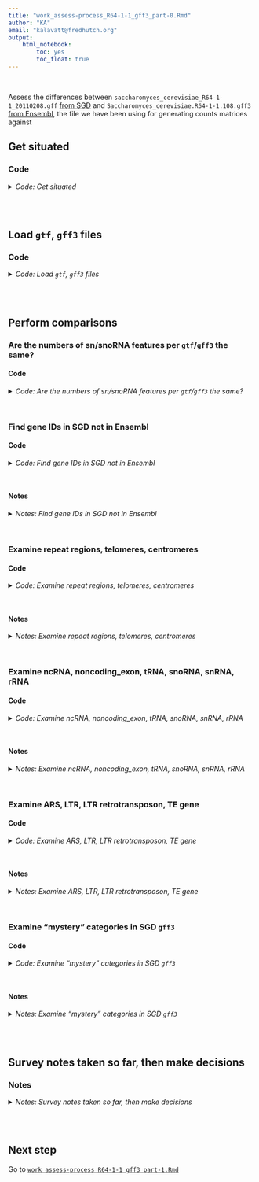 ```yaml
---
title: "work_assess-process_R64-1-1_gff3_part-0.Rmd"
author: "KA"
email: "kalavatt@fredhutch.org"
output:
    html_notebook:
        toc: yes
        toc_float: true
---
```

<br />

Assess the differences between `saccharomyces_cerevisiae_R64-1-1_20110208.gff` [from SGD](http://sgd-archive.yeastgenome.org/sequence/S288C_reference/genome_releases/S288C_reference_genome_R64-1-1_20110203.tgz) and `Saccharomyces_cerevisiae.R64-1-1.108.gff3` [from Ensembl](https://ftp.ensembl.org/pub/release-108/gff3/saccharomyces_cerevisiae/), the file we have been using for generating counts matrices against 

## Get situated
### Code
<details>
<summary><i>Code: Get situated</i></summary>

```r
#!/usr/bin/env Rscript

library(GenomicRanges)
library(IRanges)
library(plyr)
library(readxl)
library(rtracklayer)
library(tidyverse)

options(scipen = 999)
options(ggrepel.max.overlaps = Inf)

if(stringr::str_detect(getwd(), "kalavattam")) {
    p_local <- "/Users/kalavattam/Dropbox/FHCC"
} else {
    p_local <- "/Users/kalavatt/projects-etc"
}
p_wd <- "2022_transcriptome-construction/results/2023-0215"

setwd(paste(p_local, p_wd, sep = "/"))
getwd()

rm(p_local, p_wd)
```
</details>
<br />
<br />

## Load `gtf`, `gff3` files
### Code
<details>
<summary><i>Code: Load `gtf`, `gff3` files</i></summary>

```r
#!/usr/bin/env Rscript

p_SGD <- "./infiles_gtf-gff3/comprehensive/S288C_reference_genome_R64-1-1_20110203"
f_SGD <- "saccharomyces_cerevisiae_R64-1-1_20110208.gff"
gff3_SGD <- paste(p_SGD, f_SGD, sep = "/") %>%
    rtracklayer::import() %>%
    tibble::as_tibble() %>%
    dplyr::arrange(seqnames, start) %>%
    dplyr::mutate(seqnames = gsub("chr", "", seqnames))

rm(p_SGD, f_SGD)

p_Ens <- "./infiles_gtf-gff3/already"
f_Ens <- "Saccharomyces_cerevisiae.R64-1-1.108.gff3"
gff3_Ens <- paste(p_Ens, f_Ens, sep = "/") %>%
    rtracklayer::import() %>%
    tibble::as_tibble() %>%
    dplyr::arrange(seqnames, start)

rm(p_Ens, f_Ens)

p_Ens <- "./infiles_gtf-gff3/already"
f_Ens <- "Saccharomyces_cerevisiae.R64-1-1.108.gtf"
gtf_Ens <- paste(p_Ens, f_Ens, sep = "/") %>%
    rtracklayer::import() %>%
    tibble::as_tibble() %>%
    dplyr::arrange(seqnames, start)

rm(p_Ens, f_Ens)
```
</details>
<br />
<br />

## Perform comparisons
### Are the numbers of sn/snoRNA features per `gtf`/`gff3` the same?
#### Code
<details>
<summary><i>Code: Are the numbers of sn/snoRNA features per `gtf`/`gff3` the same?</i></summary>

```r
#!/usr/bin/env Rscript

cat("gff3_SGD colnames\n")
cat("-----------------\n")
gff3_SGD %>% colnames()
cat("\n")

cat("gff3_Ens colnames\n")
cat("-----------------\n")
gff3_Ens %>% colnames()
cat("\n")

cat("gtf_Ens colnames\n")
cat("----------------\n")
gtf_Ens %>% colnames()
cat("\n")

type_gff3_SGD <- gff3_SGD %>%
    dplyr::group_by(type) %>%
    dplyr::summarize(n = dplyr::n())

type_gff3_Ens <- gff3_Ens %>%
    dplyr::group_by(type) %>% 
    dplyr::summarize(n = dplyr::n())

type_gtf_Ens <- gtf_Ens %>%
    dplyr::group_by(type) %>% 
    dplyr::summarize(n = dplyr::n())

biotype_gff3_SGD <- gff3_SGD %>%
    dplyr::group_by(type) %>%
    dplyr::summarize(n = dplyr::n())

biotype_gff3_Ens <- gff3_Ens %>%
    dplyr::group_by(biotype) %>% 
    dplyr::summarize(n = dplyr::n())

biotype_gtf_Ens <- gtf_Ens %>%
    dplyr::group_by(gene_biotype) %>% 
    dplyr::summarize(n = dplyr::n())

type_gff3_SGD
type_gff3_Ens
type_gtf_Ens
biotype_gff3_SGD
biotype_gff3_Ens
biotype_gtf_Ens
```
</details>
<br />

### Find gene IDs in SGD not in Ensembl
#### Code
<details>
<summary><i>Code: Find gene IDs in SGD not in Ensembl</i></summary>

```r
#!/usr/bin/env Rscript

#  Initialize function --------------------------------------------------------
`%notin%` <- Negate(`%in%`)


#  For the SGD gff3, subset by column "type" entry "gene" ---------------------
z_gff3_SGD_genes <- gff3_SGD %>%
    dplyr::filter(type == "gene")

#  Tally number of genes per chromosome
# z_gff3_SGD_genes %>%
#     dplyr::group_by(seqnames) %>%
#     dplyr::summarize(n = dplyr::n())

z_gff3_Ens_genes_summary <- gff3_Ens %>%
    dplyr::filter(type == "gene") %>%
    dplyr::group_by(seqnames) %>%
    dplyr::summarize(n = dplyr::n())

z_gff3_Ens_genes_summary_sum <- sum(z_gff3_Ens_genes_summary$n)


#  For the Ensembl gff3, subset by column "type" entry "gene" -----------------
z_gff3_Ens_genes <- gff3_Ens %>%
    dplyr::filter(type == "gene") %>%
    dplyr::group_by(seqnames)

z_gff3_SGD_genes$ID %notin%
    stringr::str_remove(z_gff3_Ens_genes$ID, "gene:") %>%
table()


#  Find gene IDs in SGD not in Ensembl ----------------------------------------
z_gff3_SGD_genes[z_gff3_SGD_genes$ID %notin%
        stringr::str_remove(z_gff3_Ens_genes$ID, "gene:"), ]$ID
# [1] "YER109C" "YFL057C" "YFL056C" "YOR031W" "R0010W"  "R0020C"  "R0030W"  "R0040C"

#  (column ID) ------------------------
c("YER109C", "YFL057C", "YFL056C", "YOR031W") %in%
    stringr::str_remove(gff3_Ens$ID, "gene:|CDS:|transcript:")
# [1] FALSE FALSE  TRUE FALSE

gff3_Ens[stringr::str_remove(gff3_Ens$ID, "gene:|CDS:|transcript:") %in%
    c("YER109C", "YFL057C", "YFL056C", "YOR031W"), ]

#  (column protein_ID) ----------------
c("YER109C", "YFL057C", "YFL056C", "YOR031W") %in% gff3_Ens$protein_id
# [1] FALSE FALSE FALSE FALSE

# gff3_Ens[gff3_Ens$protein_id %in%
#     c("YER109C", "YFL057C", "YFL056C", "YOR031W"), ]

#  (column gene_id) -------------------
c("YER109C", "YFL057C", "YFL056C", "YOR031W") %in% gff3_Ens$gene_id
# [1] FALSE FALSE TRUE FALSE

gff3_Ens[gff3_Ens$gene_id %in%
    c("YER109C", "YFL057C", "YFL056C", "YOR031W"), ]

#  (column transcript_id) -------------
c("YER109C", "YFL057C", "YFL056C", "YOR031W") %in% gff3_Ens$transcript_id
# [1] FALSE FALSE TRUE FALSE

gff3_Ens[gff3_Ens$transcript_id %in%
    c("YER109C", "YFL057C", "YFL056C", "YOR031W"), ]


#  Find any rows associated with "YER109C", "YFL057C", "YFL056C", "YOR031W" ---
library(data.table)
gff3_Ens[apply(gff3_Ens, 1, function(x) any(x %like% "YER109C")), ]  # 0 rows
gff3_Ens[apply(gff3_Ens, 1, function(x) any(x %like% "YFL057C")), ]  # 1 row (in row for "YFL056C")
gff3_Ens[apply(gff3_Ens, 1, function(x) any(x %like% "YFL056C")), ]  # 3 rows
gff3_Ens[apply(gff3_Ens, 1, function(x) any(x %like% "YOR031W")), ]  # 0 rows


#  How many "gene" entries after filtering out "Mito" and "2-micron"? ---------
# z_gff3_SGD_genes %>%
#     dplyr::group_by(seqnames) %>%
#     dplyr::summarize(n = n())
# 
# z_gff3_SGD_genes %>%
#     nrow()  # [1] 6607
# 
# z_gff3_SGD_genes %>%
#     dplyr::filter(seqnames %notin% c("Mito", "2-micron")) %>%
#     nrow()  # [1] 6575
```
</details>
<br />

#### Notes
<details>
<summary><i>Notes: Find gene IDs in SGD not in Ensembl</i></summary>

- "YER109C", "YFL057C", "YFL056C", and "YOR031W" are on, respectively, chromosomes V, VI, VI, and XV; "R0010W", "R0020C", "R0030W", and "R0040C" are on "2-micron". Thus, "YER109C", "YFL057C", "YFL056C", and "YOR031W" are apparently valid genes that we *may* care about that are not&mdash;for some reason&mdash;associated with IDs in the Ensembl annotation.
- "YER109C", "YFL057C", "YFL056C", and "YOR031W" are not associated with `protein_ID` assignments in `gff3_Ens`; however, in `gff3_Ens`, "YFL056C" appears to be associated with `type` "pseudogene" and "pseudogene_transcript", `biotype` "pseudogene", and corresponding `gene_id` and `transcript_id` entries; the other genes&mdash;"YER109C", "YFL057C", and "YOR031W"&mdash;are not.
- "YFL056C" is associated with three rows in `gff3_Ens`: `type`s "pseudogene", "pseudogenic_transcript", and "exon".
- "YFL057C" is associated with the "YFL056C" `type` "pseudogene" row (it's in the `description` column)
</details>
<br />

### Examine repeat regions, telomeres, centromeres
#### Code
<details>
<summary><i>Code: Examine repeat regions, telomeres, centromeres</i></summary>

```r
#!/usr/bin/env Rscript

#  repeat region --------------------------------------------------------------
z_gff3_SGD_repeat_region <- gff3_SGD %>%
    dplyr::filter(type == "repeat_region")

z_rr_y_NA <- z_gff3_SGD_repeat_region[is.na(z_gff3_SGD_repeat_region$ID), ]
z_rr_n_NA <- z_gff3_SGD_repeat_region[!is.na(z_gff3_SGD_repeat_region$ID), ]

z_rr_y_NA$Parent %>% unlist()
#  [1] "TEL02L-YP"  "TEL04R-YP"  "TEL05L-YP"  "TEL05R-YP"  "TEL06L-YP"  "TEL07R-YP"  "TEL08L-YP"  "TEL08R-YP"  "TEL09L-YP"  "TEL10L-YP"  "TEL12L-YP1" "TEL12L-YP2" "TEL12R-YP2" "TEL12R-YP1"
# [15] "TEL13L-YP"  "TEL14L-YP"  "TEL15R-YP"  "TEL16L-YP"  "TEL16R-YP"

z_rr_n_NA$Parent %>% unlist()
# character(0)


#  telomere -------------------------------------------------------------------
z_gff3_SGD_telomere <- gff3_SGD %>%
    dplyr::filter(type == "telomere")

z_tel_y_NA <- z_gff3_SGD_telomere[is.na(z_gff3_SGD_telomere$ID), ]
z_tel_n_NA <- z_gff3_SGD_telomere[!is.na(z_gff3_SGD_telomere$ID), ]

table(z_tel_n_NA$end %in% z_rr_n_NA$end)
# TRUE
#   32

table(z_tel_n_NA$start %in% z_rr_n_NA$start)
# TRUE
#   32

gr_tel_n_NA <- GenomicRanges::GRanges(z_tel_n_NA)
gr_rr_n_NA <- GenomicRanges::GRanges(z_rr_n_NA)

IRanges::countOverlaps(gr_tel_n_NA, gr_rr_n_NA)
tmp <- IRanges::findOverlaps(gr_tel_n_NA, gr_rr_n_NA) %>% tibble::as_tibble()
rm(tmp)

IRanges::countOverlaps(gr_rr_n_NA, gr_tel_n_NA)
tmp <- IRanges::findOverlaps(gr_rr_n_NA, gr_tel_n_NA) %>% tibble::as_tibble()
rm(tmp)


#  centromere -----------------------------------------------------------------
z_gff3_SGD_centromere <- gff3_SGD %>%
    dplyr::filter(type == "centromere")

gr_cen <- GenomicRanges::GRanges(z_gff3_SGD_centromere)

IRanges::countOverlaps(gr_cen, gr_tel_n_NA)
IRanges::countOverlaps(gr_cen, gr_rr_n_NA)

# rm(z_rr_n_NA, z_rr_y_NA, z_tel_n_NA, z_tel_y_NA)
# rm(z_gff3_SGD_repeat_region)
# rm(z_gff3_SGD_telomere)
```
</details>
<br />

#### Notes
<details>
<summary><i>Notes: Examine repeat regions, telomeres, centromeres</i></summary>

- For `type` "repeat_region", go with `!is.na()`, which encompasses the ranges in `is.na()`.
- All of the ranges in `z_rr_n_NA` overlap the ranges in `z_tel_n_NA`. There are no overlaps between `z_gff3_SGD_centromere` and `z_rr_n_NA` (which might be expected), nor are there overlaps between `z_gff3_SGD_centromere` and `z_tel_n_NA` (which are not expected).
- `#CONCLUSION` Thus, I think I should exclude `type` "repeat_region" in favor of `type` "telomere". "Centromere" can be included without any problems with any features, I think.
</details>
<br />

### Examine ncRNA, noncoding_exon, tRNA, snoRNA, snRNA, rRNA
#### Code
<details>
<summary><i>Code: Examine ncRNA, noncoding_exon, tRNA, snoRNA, snRNA, rRNA</i></summary>

```r
#!/usr/bin/env Rscript

z_gff3_SGD_ncRNA <- gff3_SGD %>%
    dplyr::filter(type == "ncRNA")
z_gff3_SGD_noncoding_exon <- gff3_SGD %>%
    dplyr::filter(type == "noncoding_exon")
z_gff3_SGD_tRNA <- gff3_SGD %>%
    dplyr::filter(type == "tRNA")
z_gff3_SGD_snRNA_snoRNA <- gff3_SGD %>%
    dplyr::filter(type == "snRNA" | type == "snoRNA")
z_gff3_SGD_rRNA <- gff3_SGD %>%
    dplyr::filter(type == "rRNA")

z_gff3_noncoding_etc <- gff3_SGD %>%
    dplyr::filter(
        type == "ncRNA" |
        type == "noncoding_exon" |
        type == "tRNA" |
        type == "snoRNA" |
        type == "snRNA" |
        type == "rRNA"
    )

gr_noncoding_exon <- GenomicRanges::GRanges(z_gff3_SGD_noncoding_exon)
gr_noncoding_ncRNA <- GenomicRanges::GRanges(z_gff3_SGD_ncRNA)
gr_tRNA <- GenomicRanges::GRanges(z_gff3_SGD_tRNA)
gr_snRNA_snoRNA <- GenomicRanges::GRanges(z_gff3_SGD_snRNA_snoRNA)
gr_rRNA <- GenomicRanges::GRanges(z_gff3_SGD_rRNA)

sum_1 <- IRanges::countOverlaps(gr_noncoding_exon, gr_noncoding_ncRNA) %>% sum()
tmp_1 <- IRanges::findOverlaps(gr_noncoding_exon, gr_noncoding_ncRNA) %>%
    tibble::as_tibble()

sum_2 <- IRanges::countOverlaps(gr_noncoding_exon, gr_tRNA) %>% sum()
tmp_2 <- IRanges::findOverlaps(gr_noncoding_exon, gr_tRNA) %>%
    tibble::as_tibble()

sum_3 <- IRanges::countOverlaps(gr_noncoding_exon, gr_snRNA_snoRNA) %>% sum()
tmp_3 <- IRanges::findOverlaps(gr_noncoding_exon, gr_snRNA_snoRNA) %>%
    tibble::as_tibble()

sum_4 <- IRanges::countOverlaps(gr_noncoding_exon, gr_rRNA) %>% sum()
tmp_4 <- IRanges::findOverlaps(gr_noncoding_exon, gr_rRNA) %>%
    tibble::as_tibble()

z_gff3_SGD_noncoding_exon[
    z_gff3_SGD_noncoding_exon$Name %notin%
        z_gff3_SGD_noncoding_exon[c(tmp_1$queryHits, tmp_2$queryHits, tmp_3$queryHits), ]$Name, 
]

nrow(z_gff3_SGD_noncoding_exon) - (sum_1 + sum_2 + sum_3)

z_gff3_SGD_noncoding_exon[tmp_1$queryHits, ]
z_gff3_SGD_noncoding_exon[tmp_2$queryHits, ]
z_gff3_SGD_noncoding_exon[tmp_3$queryHits, ]
z_gff3_SGD_noncoding_exon[tmp_4$queryHits, ]

rm(
    z_gff3_SGD_ncRNA, z_gff3_SGD_noncoding_exon, z_gff3_SGD_tRNA,
    z_gff3_SGD_snRNA_snoRNA, z_gff3_SGD_rRNA
)
```
</details>
<br />

#### Notes
<details>
<summary><i>Notes: Examine ncRNA, noncoding_exon, tRNA, snoRNA, snRNA, rRNA</i></summary>

- `#CONCLUSION` We can exclude `type` "noncoding exon"&mdash;these will be included in "ncRNA", "tRNA", "snoRNA", "snRNA", "rRNA". I think they will not be included with anything else.
- `#CONCLUSION` So, here's what to include (so far) for `type`:
    - "centromere"
    - "genes" (`#MAYBE` stratified by `orf_classification`)
    - "ncRNA"
    - "rRNA"
    - "snRNA"
    - "snoRNA"
    - "telomere"
    - "tRNA"
</details>
<br />

### Examine ARS, LTR, LTR retrotransposon, TE gene
#### Code
<details>
<summary><i>Code: Examine ARS, LTR, LTR retrotransposon, TE gene</i></summary>

```r
#!/usr/bin/env Rscript

#  Initialize functions -------------------------------------------------------
convert_character_0_NA <- function(x) {
    z <- lapply(
        x, function(y) if(identical(y, character(0))) NA_character_ else y
    ) %>%
        unlist()
    
    return(z)
}


flatten_elements_to_one <- function(x) {
    # For character list elements with two or more subelements, collapse
    # ("flatten") the subelements into a single character element
    # 
    # :param x: <list>
    # :return: character vector of collapsed list elements (list e)
    
    l_collapsed <- x[lengths(x) >= 2] %>% length()
    collapsed <- vector(mode = "character", length = l_collapsed)
    for(i in 1:l_collapsed) {
        # i <- 1
        # cat(i, "\n")
        # cat(x[lengths(x) >= 2][[i]], "\n")
        collapsed[i] <- stringr::str_c(
            x[lengths(x) >= 2][[i]],
            collapse = ", "
        )
    }
    
    return(collapsed)
}


process_list_column <- function(x) {
    x[lengths(x) == 0] <- NA_character_
    if(length(x[lengths(x) >= 2]) != 0) {
        x[lengths(x) >= 2] <- x[lengths(x) >= 2] %>%
            flatten_elements_to_one()
    }
    y <- x %>% unlist()
    return(y)
}


#  Load and process tibbles for features --------------------------------------
z_gff3_SGD_ARS <- gff3_SGD %>%
    dplyr::filter(type == "ARS")
z_gff3_SGD_LTR <- gff3_SGD %>%
    dplyr::filter(type == "long_terminal_repeat")
z_gff3_SGD_LTR_retrotransposon <- gff3_SGD %>%
    dplyr::filter(type == "LTR_retrotransposon")
z_gff3_SGD_TE_gene <- gff3_SGD %>%
    dplyr::filter(type == "transposable_element_gene")


#  Unlist column Note -----------------
z_gff3_SGD_ARS$Note <- unlist(z_gff3_SGD_ARS$Note)
z_gff3_SGD_LTR$Note <- unlist(z_gff3_SGD_LTR$Note)
z_gff3_SGD_LTR_retrotransposon$Note <- unlist(z_gff3_SGD_LTR_retrotransposon$Note)
z_gff3_SGD_TE_gene$Note <- unlist(z_gff3_SGD_TE_gene$Note)


#  Unlist column Parent ---------------
z_gff3_SGD_ARS$Parent <- convert_character_0_NA(z_gff3_SGD_ARS$Parent)
z_gff3_SGD_LTR$Parent <- convert_character_0_NA(z_gff3_SGD_LTR$Parent)
z_gff3_SGD_LTR_retrotransposon$Parent <- convert_character_0_NA(z_gff3_SGD_LTR_retrotransposon$Parent)
z_gff3_SGD_TE_gene$Parent <- convert_character_0_NA(z_gff3_SGD_TE_gene$Parent)


#  Unlist column Alias ----------------
z_gff3_SGD_ARS$Alias <- process_list_column(z_gff3_SGD_ARS$Alias)
z_gff3_SGD_LTR$Alias <- process_list_column(z_gff3_SGD_LTR$Alias)
z_gff3_SGD_LTR_retrotransposon$Alias <- process_list_column(z_gff3_SGD_LTR_retrotransposon$Alias)
z_gff3_SGD_TE_gene$Alias <- process_list_column(z_gff3_SGD_TE_gene$Alias)


#  Unlist column Ontology_term --------
z_gff3_SGD_ARS$Ontology_term <- process_list_column(z_gff3_SGD_ARS$Ontology_term)
z_gff3_SGD_LTR$Ontology_term <- process_list_column(z_gff3_SGD_LTR$Ontology_term)
z_gff3_SGD_LTR_retrotransposon$Ontology_term <- process_list_column(z_gff3_SGD_LTR_retrotransposon$Ontology_term)
z_gff3_SGD_TE_gene$Ontology_term <- process_list_column(z_gff3_SGD_TE_gene$Ontology_term)


#  Check tibbles ----------------------
z_gff3_SGD_ARS
z_gff3_SGD_LTR
z_gff3_SGD_LTR_retrotransposon
z_gff3_SGD_TE_gene

z_gff3_SGD_ARS %>%
    dplyr::group_by(Note) %>%
    dplyr::summarize(n = dplyr::n())

z_gff3_SGD_LTR %>%
    dplyr::group_by(Note) %>%
    dplyr::summarize(n = dplyr::n())

z_gff3_SGD_LTR_retrotransposon %>%
    dplyr::group_by(Note) %>%
    dplyr::summarize(n = dplyr::n())

z_gff3_SGD_TE_gene %>%
    dplyr::group_by(Note) %>%
    dplyr::summarize(n = dplyr::n())


#  ------
gr_ARS <- GenomicRanges::GRanges(z_gff3_SGD_ARS)
gr_LTR <- GenomicRanges::GRanges(z_gff3_SGD_LTR)
gr_LTR_retrotransposon <- GenomicRanges::GRanges(z_gff3_SGD_LTR_retrotransposon)
gr_TE_gene <- GenomicRanges::GRanges(z_gff3_SGD_TE_gene)

#  1 ----
z_gff3_SGD_LTR %>% dplyr::arrange(seqnames, start)
z_gff3_SGD_LTR_retrotransposon %>% dplyr::arrange(seqnames, start)

sum_1 <- IRanges::countOverlaps(gr_LTR, gr_LTR_retrotransposon) %>% sum()
tmp_1 <- IRanges::findOverlaps(gr_LTR, gr_LTR_retrotransposon) %>%
    tibble::as_tibble()

z_gff3_SGD_LTR[tmp_1$queryHits, ]
z_gff3_SGD_LTR_retrotransposon[tmp_1$subjectHits, ]

z_gff3_SGD_LTR_retrotransposon[
    seq(1, nrow(z_gff3_SGD_LTR_retrotransposon)) %notin% unique(tmp_1$subjectHits), 
]

#  2 -----
z_gff3_SGD_LTR %>% dplyr::arrange(seqnames, start) # %>% nrow()
z_gff3_SGD_TE_gene %>% dplyr::arrange(seqnames, start)

sum_2 <- IRanges::countOverlaps(gr_LTR, gr_TE_gene) %>% sum()
tmp_2 <- IRanges::findOverlaps(gr_LTR, gr_TE_gene) %>%
    tibble::as_tibble()

z_gff3_SGD_LTR[tmp_2$queryHits, ]
z_gff3_SGD_TE_gene[tmp_2$subjectHits, ]

z_gff3_SGD_LTR[
    seq(1, nrow(z_gff3_SGD_LTR)) %notin% unique(tmp_2$subjectHits), 
] %>%
    nrow()

#  3 -----
z_gff3_SGD_LTR_retrotransposon %>% dplyr::arrange(seqnames, start) # %>% nrow()
z_gff3_SGD_TE_gene %>% dplyr::arrange(seqnames, start) # %>% nrow()

sum_3 <- IRanges::countOverlaps(gr_LTR_retrotransposon, gr_TE_gene) %>% sum()
tmp_3 <- IRanges::findOverlaps(gr_LTR_retrotransposon, gr_TE_gene) %>%
    tibble::as_tibble()

z_gff3_SGD_LTR_retrotransposon[tmp_3$queryHits, ]
z_gff3_SGD_TE_gene[tmp_3$subjectHits, ]

z_gff3_SGD_LTR_retrotransposon[
    seq(1, nrow(z_gff3_SGD_LTR_retrotransposon)) %notin% unique(tmp_3$subjectHits), 
]

#  4 -----
z_gff3_SGD_LTR
z_gff3_SGD_ARS

sum_4 <- IRanges::countOverlaps(gr_LTR, gr_ARS) %>% sum()
tmp_4 <- IRanges::findOverlaps(gr_LTR, gr_ARS) %>%
    tibble::as_tibble()

z_gff3_SGD_LTR[tmp_4$queryHits, ]
z_gff3_SGD_ARS[tmp_4$subjectHits, ]

z_gff3_SGD_LTR[
    seq(1, nrow(z_gff3_SGD_LTR)) %notin% unique(tmp_4$subjectHits), 
]

#  ------
z_gff3_SGD_LTR[tmp_4$queryHits, ]
z_gff3_SGD_ARS[tmp_4$subjectHits, ]
z_gff3_SGD_LTR[seq(1, nrow(z_gff3_SGD_LTR)) %notin% tmp_4$queryHits, ]
z_gff3_SGD_ARS[seq(1, nrow(z_gff3_SGD_ARS)) %notin% tmp_4$subjectHits, ]
```
</details>
<br />

#### Notes
<details>
<summary><i>Notes: Examine ARS, LTR, LTR retrotransposon, TE gene</i></summary>

- Almost all `z_gff3_SGD_LTR_retrotransposon` overlaps `z_gff3_SGD_LTR`&mdash;all except...
    - `IV 878303 884220 5918 - SGD LTR_retrotransposon ... YDRCTy1-2 SGD:S000006860 YDRCTy1-2 ...`
- 82 out of 89 TEs (`z_gff3_SGD_TE_gene`) at least partially overlap 301 out of 383 LTRs (`z_gff3_SGD_LTR`)
- All 89 TEs (`z_gff3_SGD_TE_gene`) at least partially overlap all but one row in `z_gff3_SGD_LTR_retrotransposon`
- 20 LTRs overlap ARSs
</details>
<br />

### Examine "mystery" categories in SGD `gff3`
#### Code
<details>
<summary><i>Code: Examine "mystery" categories in SGD `gff3`</i></summary>

```r
#!/usr/bin/env Rscript

gff3_mystery <- gff3_SGD %>%
    dplyr::filter(
        type == "nucleotide_match" |
        type == "binding_site" |
        type == "region" |
        type == "five_prime_UTR_intron" |
        type == "gene_cassette" |
        type == "insertion" |
        type == "external_transcribed_spacer_region" |
        type == "internal_transcribed_spacer_region"
    )

#  Unlist column Note
gff3_mystery$Note <- process_list_column(gff3_mystery$Note)

#  Unlist column Parent
gff3_mystery$Parent <- process_list_column(gff3_mystery$Parent)

#  Unlist column Alias
gff3_mystery$Alias <- process_list_column(gff3_mystery$Alias)

#  Unlist column Ontology_term
gff3_mystery$Ontology_term <- process_list_column(gff3_mystery$Ontology_term)


gff3_SGD %>% dplyr::filter(dbxref == "SGD:S000029655")
gff3_SGD %>% dplyr::filter(ID == "HMR")
gff3_SGD %>% dplyr::filter(Name == "YJR027W")
gff3_SGD %>% dplyr::filter(Name == "YBL092W")

# gff3_SGD %>% dplyr::filter(type == "intron")
#  Yeah, let's exclude introns, which will be included along with gene or tRNA
#+ (or etc.) entries
```
</details>
<br />

#### Notes
<details>
<summary><i>Notes: Examine "mystery" categories in SGD `gff3`</i></summary>

- We can exclude `type` "nucleotide_match", which mostly seem to be parts of telomere and ARS features
- We can exclude `type` "binding_site", which are all within telomere features
- We can also exclude `type` "region", which seem to be encompassed in other features
- Retain `type` "five_prime_UTR_intron"
- ~~Retain `type` "gene_cassette"~~ *After discussion with Toshi, we realize that these features will be encompassed by other features (e.g., within `type` "gene"), so we can exclude `type` "gene_cassette"*
- ~~Retain `type` "external_transcribed_spacer_region" and "internal_transcribed_spacer_region"~~ *Actually, don't b/c these are already covered by `type` "rRNA"*
</details>
<br />
<br />

## Survey notes taken so far, then make decisions
### Notes
<details>
<summary><i>Notes: Survey notes taken so far, then make decisions</i></summary>

- Go with the SGD annotation for this work.
- We should not remove any entries from `type` "gene" despite there being an extra four chromosomal genes in the SGD annotation versus the Ensembl R64-1-1 annotation.
- We should exclude `type` "repeat_region" in favor of `type` "telomere". "Centromere" can be included without any problems with any features.
- We can exclude `type` "noncoding exon" since these will be included in variously "ncRNA", "tRNA", "snoRNA", "snRNA", "rRNA".
- `#DEKHO` `#IMPORTANT` So, here's what to include for `type`:
    - "ARS" (both strands)
    - "centromere" (both strands)
    - "gene" (antisense too)
    - "ncRNA" (antisense too)
    - "pseudogene" (those that are not collapsed/merged into "transposable_element" below; antisense too)
    - "rRNA" (antisense too)
    - "snRNA" (antisense too)
    - "snoRNA" (antisense too)
    - "telomere" (both strands)
    - "transposable_element" (made from collapsing/merging "long_terminal_repeat", "LTR_retrotransposon", "transposable_element_gene" and "pseudogene"; antisense too)
    - "tRNA" (antisense too)
- And here's what not to include for `type`:
    - "binding_site"
    - "CDS"
    - "chromosome"
    - "external_transcribed_spacer_region" (already in `type` "rRNA")
    - "five_prime_UTR_intron" (already in `type` "gene" and `type` intergenic)
    - "gene_cassette" (already in `type` "gene" and `type` "intergenic")
    - "insertion"
    - "internal_transcribed_spacer_region" (already in `type` "rRNA")
    - "intron"
    - "noncoding_exon"
    - "nucleotide_match"
    - "region"
    - "repeat_region"
</details>
<br />
<br />

## Next step
Go to [`work_assess-process_R64-1-1_gff3_part-1.Rmd`](./work_assess-process_R64-1-1_gff3_part-1.Rmd)
<br />
